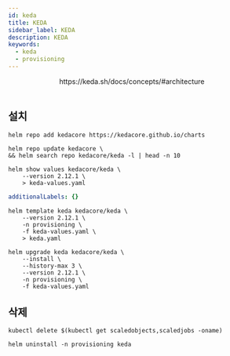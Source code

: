 ```yaml
---
id: keda
title: KEDA
sidebar_label: KEDA
description: KEDA
keywords:
  - keda
  - provisioning
---
```



<center>
	<Image
		img={require("@site/static/img/mlops/mlops/provisioning/keda/architecture.png")}
		width={750}
	/>
</center>
<center>https://keda.sh/docs/concepts/#architecture</center>
<br />

## 설치

```shell
helm repo add kedacore https://kedacore.github.io/charts
```

```shell
helm repo update kedacore \
&& helm search repo kedacore/keda -l | head -n 10
```

```shell
helm show values kedacore/keda \
    --version 2.12.1 \
    > keda-values.yaml
```

```yaml title="keda-values.yaml"
additionalLabels: {}
```

```shell
helm template keda kedacore/keda \
    --version 2.12.1 \
    -n provisioning \
    -f keda-values.yaml \
    > keda.yaml
```

```shell
helm upgrade keda kedacore/keda \
    --install \
    --history-max 3 \
    --version 2.12.1 \
    -n provisioning \
    -f keda-values.yaml
```

## 삭제

```shell
kubectl delete $(kubectl get scaledobjects,scaledjobs -oname)
```

```shell
helm uninstall -n provisioning keda
```
